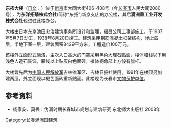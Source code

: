 {{文物保护单位
| 级别 = 3
| 省名 = 吉林省
| 市/县名 = 长春市
| 图片 = Hsinking branch of Oriental Development Company.jpg
| 名称 = 东洋拓殖株式会社旧址
| 编号 = 第8批第36号
| 分类 = 
| 所在 = 长春市人民大街2080号
| 时代 = 1937年
| 登录 = 2009年11月2日
}}
'''东拓大楼'''（[[日文|日文]]：{{lang|ja|東拓ビル}}）位于[[新京|新京]]市大同大街406-408号（今[[长春市|长春市]]人民大街2080号），为'''东洋拓殖株式会社'''(简称“东拓”)新京支店的办公楼，其后'''满洲重工业开发株式会社'''也进驻此楼办公。

大楼由日本东京池田忠治建筑事务所设计和监理，褔昌公司工事部施工，于1937年5月7日动工，1938年8月20日竣工。建筑采用钢筋混凝土框架结构，地上四层，半地下室一层，建筑面积8429平方米，工程造价100万元。

该楼外立面形式简洁，主次入口高大的门罩采用黑色大理石贴面，楼体腰线以下用浅色人造石装饰，腰线以上贴灰白色面砖，楼体拐角部上方设有旗杆。

大楼曾先后为[[中国人民解放军|中国人民解放军]]吉林省军区、吉林日报社使用，1991年在楼顶另加建两层，外立面现以褐色面砖重新贴面。此楼现为长春市[[文物保护单位|文物保护单位]]。

==参考资料==
*杨家安、莫畏：伪满时期长春城市规划与建筑研究 东北师大出版社 2008年

[[Category:长春满洲国建筑|Category:长春满洲国建筑]]